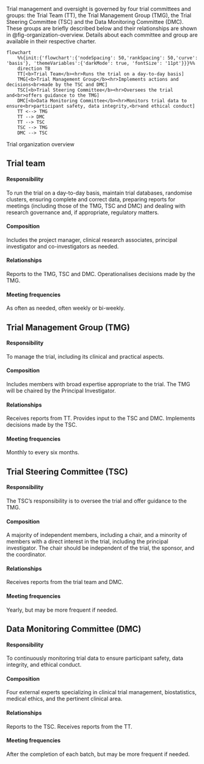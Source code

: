 Trial management and oversight is governed by four trial committees and groups: the Trial Team (TT), the Trial Management Group (TMG), the Trial Steering Committee (TSC) and the Data Monitoring Committee (DMC). These groups are briefly described below and their relationships are shown in @fig-organization-overview. Details about each committee and group are available in their respective charter.

::: {#fig-organization-overview}
```mermaid
flowchart
    %%{init:{'flowchart':{'nodeSpacing': 50,'rankSpacing': 50,'curve': 'basis'}, 'themeVariables':{'darkMode': true, 'fontSize': '11pt'}}}%%
    direction TB
    TT[<b>Trial Team</b><hr>Runs the trial on a day-to-day basis]
    TMG[<b>Trial Management Group</b><hr>Implements actions and decisions<br>made by the TSC and DMC]
    TSC[<b>Trial Steering Committee</b><hr>Oversees the trial and<br>offers guidance to the TMG]
    DMC[<b>Data Monitoring Committee</b><hr>Monitors trial data to ensure<br>participant safety, data integrity,<br>and ethical conduct]
    TT <--> TMG
    TT --> DMC
    TT --> TSC
    TSC --> TMG
    DMC --> TSC
``` 

Trial organization overview
:::

## Trial team

#### Responsibility

To run the trial on a day-to-day basis, maintain trial databases, randomise clusters, ensuring complete and correct data, preparing reports for meetings (including those of the TMG, TSC and DMC) and dealing with research governance and, if appropriate, regulatory matters.

#### Composition

Includes the project manager, clinical research associates, principal investigator and co-investigators as needed. 

#### Relationships

Reports to the TMG, TSC and DMC. Operationalises decisions made by the TMG.

#### Meeting frequencies

As often as needed, often weekly or bi-weekly.

## Trial Management Group (TMG)

#### Responsibility

To manage the trial, including its clinical and practical aspects.

#### Composition

Includes members with broad expertise appropriate to the trial. The TMG will be chaired by the Principal Investigator.  

#### Relationships

Receives reports from TT. Provides input to the TSC and DMC. Implements decisions made by the TSC.

#### Meeting frequencies

Monthly to every six months.

## Trial Steering Committee (TSC)

#### Responsibility

The TSC's responsibility is to oversee the trial and offer guidance to the TMG.

#### Composition

A majority of independent members, including a chair, and a minority of members with a direct interest in the trial, including the principal investigator. The chair should be independent of the trial, the sponsor, and the coordinator.

#### Relationships

Receives reports from the trial team and DMC.

#### Meeting frequencies

Yearly, but may be more frequent if needed.

## Data Monitoring Committee (DMC)

#### Responsibility

To continuously monitoring trial data to ensure participant safety, data integrity, and ethical conduct. 

#### Composition

Four external experts specializing in clinical trial management, biostatistics, medical ethics, and the pertinent clinical area.

#### Relationships

Reports to the TSC. Receives reports from the TT.

#### Meeting frequencies

After the completion of each batch, but may be more frequent if needed.

